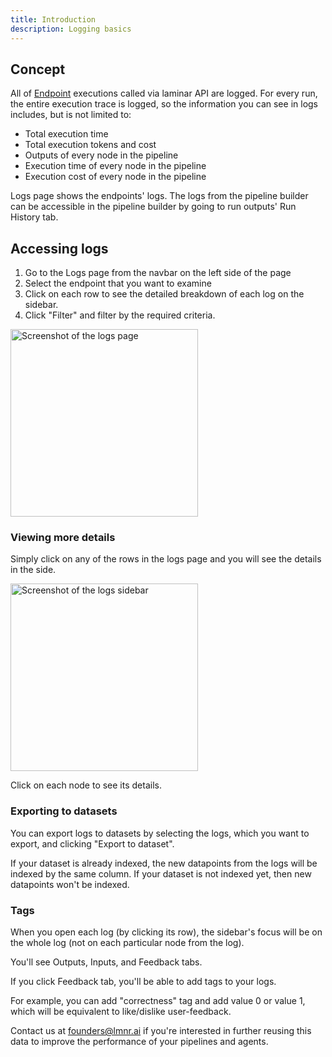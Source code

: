 ```yaml
---
title: Introduction
description: Logging basics
---
```


## Concept

All of [Endpoint](/endpoints/introduction) executions called via laminar API are logged. For every run, the entire execution trace is logged, so the information you can see in logs includes, but is not limited to:

- Total execution time
- Total execution tokens and cost
- Outputs of every node in the pipeline
- Execution time of every node in the pipeline
- Execution cost of every node in the pipeline

<Info>
    Logs page shows the endpoints' logs. The logs from the pipeline builder can be accessible in the pipeline builder by going to run outputs' Run History tab.
</Info>

## Accessing logs

1. Go to the Logs page from the navbar on the left side of the page
1. Select the endpoint that you want to examine
1. Click on each row to see the detailed breakdown of each log on the sidebar.
1. Click "Filter" and filter by the required criteria.

<Frame caption="Example Logs page">
<img height="300" src="/images/logs/logs-page.png" alt="Screenshot of the logs page"/>
</Frame>

### Viewing more details

Simply click on any of the rows in the logs page and you will see the details in the side.

<Frame caption="Example log details">
<img height="300" src="/images/logs/logs-sidebar.png" alt="Screenshot of the logs sidebar"/>
</Frame>

Click on each node to see its details.

### Exporting to datasets

You can export logs to datasets by selecting the logs, which you want to export, and clicking "Export to dataset".

If your dataset is already indexed, the new datapoints from the logs will be indexed by the same column.
If your dataset is not indexed yet, then new datapoints won't be indexed.

### Tags

When you open each log (by clicking its row), the sidebar's focus will be on the whole log (not on each particular node from the log).

You'll see Outputs, Inputs, and Feedback tabs.

If you click Feedback tab, you'll be able to add tags to your logs.

For example, you can add "correctness" tag and add value 0 or value 1, which will be equivalent to like/dislike user-feedback.

Contact us at founders@lmnr.ai if you're interested in further reusing this data to improve the performance of your pipelines and agents.
